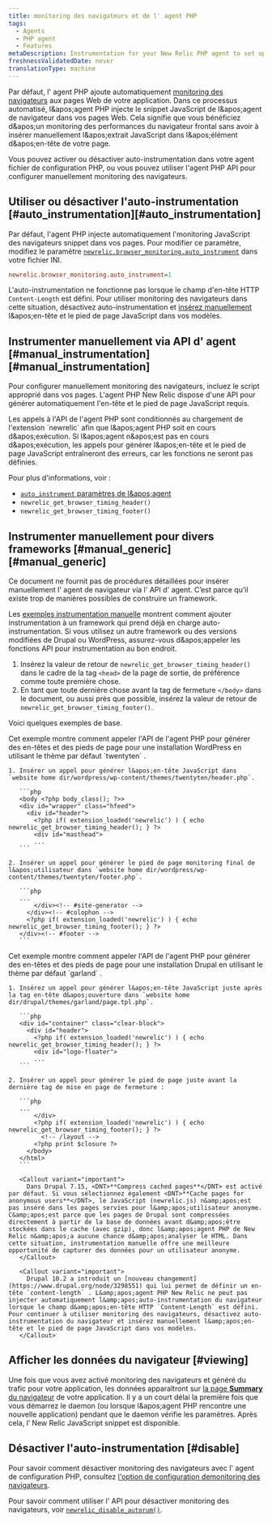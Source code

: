 ```yaml
---
title: monitoring des navigateurs et de l' agent PHP
tags:
  - Agents
  - PHP agent
  - Features
metaDescription: Instrumentation for your New Relic PHP agent to set up browser monitoring.
freshnessValidatedDate: never
translationType: machine
---
```


Par défaut, l&apos; agent PHP ajoute automatiquement [monitoring des navigateurs](/docs/browser/new-relic-browser/getting-started/introduction-new-relic-browser) aux pages Web de votre application. Dans ce processus automatisé, l&amp;apos;agent PHP injecte le snippet JavaScript de l&amp;apos;agent de navigateur dans vos pages Web. Cela signifie que vous bénéficiez d&amp;apos;un monitoring des performances du navigateur frontal sans avoir à insérer manuellement l&amp;apos;extrait JavaScript dans l&amp;apos;élément d&amp;apos;en-tête de votre page.

Vous pouvez activer ou désactiver auto-instrumentation dans votre agent fichier de configuration PHP, ou vous pouvez utiliser l&apos;agent PHP API pour configurer manuellement monitoring des navigateurs.

## Utiliser ou désactiver l&apos;auto-instrumentation [#auto\_instrumentation][#auto_instrumentation]

Par défaut, l&apos;agent PHP injecte automatiquement l&apos;monitoring JavaScript des navigateurs snippet dans vos pages. Pour modifier ce paramètre, modifiez le paramètre [`newrelic.browser_monitoring.auto_instrument`](/docs/apm/agents/php-agent/configuration/php-agent-configuration/#inivar-autorum) dans votre fichier INI.

```ini
newrelic.browser_monitoring.auto_instrument=1
```

L&apos;auto-instrumentation ne fonctionne pas lorsque le champ d&apos;en-tête HTTP `Content-Length` est défini. Pour utiliser monitoring des navigateurs dans cette situation, désactivez auto-instrumentation et [insérez manuellement](#manual_instrumentation) l&amp;apos;en-tête et le pied de page JavaScript dans vos modèles.

## Instrumenter manuellement via API d&apos; agent [#manual\_instrumentation][#manual_instrumentation]

Pour configurer manuellement monitoring des navigateurs, incluez le script approprié dans vos pages. L&apos;agent PHP New Relic dispose d&apos;une API pour générer automatiquement l&apos;en-tête et le pied de page JavaScript requis.

<Callout variant="important">
  Les appels à l&apos;API de l&apos;agent PHP sont conditionnés au chargement de l&apos;extension `newrelic` afin que l&amp;apos;agent PHP soit en cours d&amp;apos;exécution. Si l&amp;apos;agent n&amp;apos;est pas en cours d&amp;apos;exécution, les appels pour générer l&amp;apos;en-tête et le pied de page JavaScript entraîneront des erreurs, car les fonctions ne seront pas définies.
</Callout>

Pour plus d&apos;informations, voir :

* [`auto_instrument` paramètres de l&amp;apos;agent](/docs/agents/php-agent/configuration/php-agent-configuration#inivar-autorum)
* `newrelic_get_browser_timing_header()`
* `newrelic_get_browser_timing_footer()`

## Instrumenter manuellement pour divers frameworks [#manual\_generic][#manual_generic]

Ce document ne fournit pas de procédures détaillées pour insérer manuellement l&apos; agent de navigateur via l&apos; API d&apos; agent. C’est parce qu’il existe trop de manières possibles de construire un framework.

Les [exemples instrumentation manuelle](#manual_examples) montrent comment ajouter instrumentation à un framework qui prend déjà en charge auto-instrumentation. Si vous utilisez un autre framework ou des versions modifiées de Drupal ou WordPress, assurez-vous d&amp;apos;appeler les fonctions API pour instrumentation au bon endroit.

1. Insérez la valeur de retour de `newrelic_get_browser_timing_header()` dans le cadre de la tag `<head>` de la page de sortie, de préférence comme toute première chose.
2. En tant que toute dernière chose avant la tag de fermeture `</body>` dans le document, ou aussi près que possible, insérez la valeur de retour de `newrelic_get_browser_timing_footer()`.

Voici quelques exemples de base.

<CollapserGroup>
  <Collapser id="manual_wp" title="WordPress">
    Cet exemple montre comment appeler l&apos;API de l&apos;agent PHP pour générer des en-têtes et des pieds de page pour une installation WordPress en utilisant le thème par défaut `twentyten` .

    1. Insérer un appel pour générer l&apos;en-tête JavaScript dans `website home dir/wordpress/wp-content/themes/twentyten/header.php`.

       ```php
       <body <?php body_class(); ?>>
       <div id="wrapper" class="hfeed">
         <div id="header">
           <?php if( extension_loaded('newrelic') ) { echo newrelic_get_browser_timing_header(); } ?>
           <div id="masthead">
           ...
       ```

    2. Insérer un appel pour générer le pied de page monitoring final de l&apos;utilisateur dans `website home dir/wordpress/wp-content/themes/twentyten/footer.php`.

       ```php
       ...
           </div><!-- #site-generator -->
         </div><!-- #colophon -->
         <?php if( extension_loaded('newrelic') ) { echo newrelic_get_browser_timing_footer(); } ?>
       </div><!-- #footer -->
       ```
  </Collapser>

  <Collapser id="manual_drupal" title="Drupal">
    Cet exemple montre comment appeler l&apos;API de l&apos;agent PHP pour générer des en-têtes et des pieds de page pour une installation Drupal en utilisant le thème par défaut `garland` .

    1. Insérez un appel pour générer l&apos;en-tête JavaScript juste après la tag en-tête d&apos;ouverture dans `website home dir/drupal/themes/garland/page.tpl.php`.

       ```php
       <div id="container" class="clear-block">
         <div id="header">
           <?php if( extension_loaded('newrelic') ) { echo newrelic_get_browser_timing_header(); } ?>
           <div id="logo-floater">
           ...
       ```

    2. Insérer un appel pour générer le pied de page juste avant la dernière tag de mise en page de fermeture :

       ```php
       ...
           </div>
           <?php if( extension_loaded('newrelic') ) { echo newrelic_get_browser_timing_footer(); } ?>
             <!-- /layout -->
           <?php print $closure ?>
         </body>
       </html>
       ```

       <Callout variant="important">
         Dans Drupal 7.15, <DNT>**Compress cached pages**</DNT> est activé par défaut. Si vous sélectionnez également <DNT>**Cache pages for anonymous users**</DNT>, le JavaScript (newrelic.js) n&amp;apos;est pas inséré dans les pages servies pour l&amp;apos;utilisateur anonyme. C&amp;apos;est parce que les pages de Drupal sont compressées directement à partir de la base de données avant d&amp;apos;être stockées dans le cache (avec gzip), donc l&amp;apos;agent PHP de New Relic n&amp;apos;a aucune chance d&amp;apos;analyser le HTML. Dans cette situation, instrumentation manuelle offre une meilleure opportunité de capturer des données pour un utilisateur anonyme.
       </Callout>

       <Callout variant="important">
         Drupal 10.2 a introduit un [nouveau changement](https://www.drupal.org/node/3298551) qui lui permet de définir un en-tête `content-length` . L&amp;apos;agent PHP New Relic ne peut pas injecter automatiquement l&amp;apos;auto-instrumentation du navigateur lorsque le champ d&amp;apos;en-tête HTTP `Content-Length` est défini. Pour continuer à utiliser monitoring des navigateurs, désactivez auto-instrumentation du navigateur et insérez manuellement l&amp;apos;en-tête et le pied de page JavaScript dans vos modèles.
       </Callout>
  </Collapser>
</CollapserGroup>

## Afficher les données du navigateur [#viewing]

Une fois que vous avez activé monitoring des navigateurs et généré du trafic pour votre application, les données apparaîtront sur [la page <DNT>**Summary**</DNT> du navigateur](/docs/browser/new-relic-browser/getting-started/browser-overview-page-website-performance-summary) de votre application. Il y a un court délai la première fois que vous démarrez le daemon (ou lorsque l&amp;apos;agent PHP rencontre une nouvelle application) pendant que le daemon vérifie les paramètres. Après cela, l’ New Relic JavaScript snippet est disponible.

## Désactiver l&apos;auto-instrumentation [#disable]

Pour savoir comment désactiver monitoring des navigateurs avec l&apos; agent de configuration PHP, consultez [l&apos;option de configuration demonitoring des navigateurs](/docs/agents/php-agent/configuration/php-agent-configuration#inivar-autorum).

Pour savoir comment utiliser l&apos; API pour désactiver monitoring des navigateurs, voir [`newrelic_disable_autorum()`](/docs/agents/php-agent/php-agent-api/newrelic_disable_autorum).